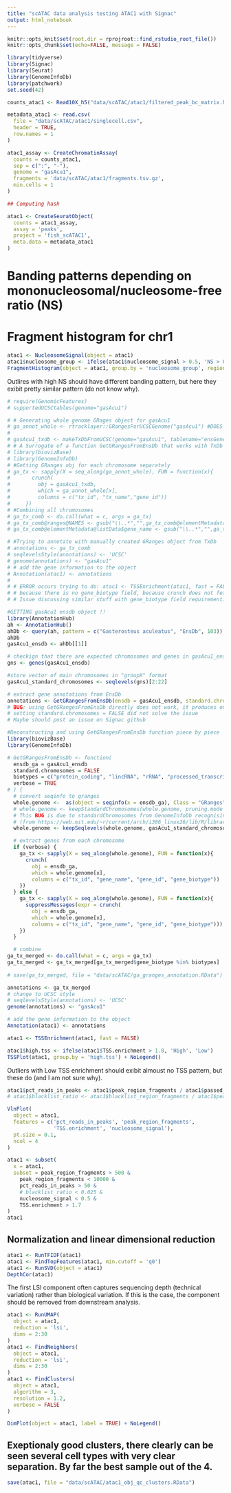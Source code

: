 ```yaml
---
title: "scATAC data analysis testing ATAC1 with Signac"
output: html_notebook
---
```


```r
knitr::opts_knit$set(root.dir = rprojroot::find_rstudio_root_file())
knitr::opts_chunk$set(echo=FALSE, message = FALSE)
```

```r
library(tidyverse)
library(Signac)
library(Seurat)
library(GenomeInfoDb)
library(patchwork)
set.seed(42)
```


```r
counts_atac1 <- Read10X_h5("data/scATAC/atac1/filtered_peak_bc_matrix.h5")
```

```r
metadata_atac1 <- read.csv(
  file = "data/scATAC/atac1/singlecell.csv",
  header = TRUE,
  row.names = 1
)

atac1_assay <- CreateChromatinAssay(
  counts = counts_atac1,
  sep = c(":", "-"),
  genome = "gasAcu1",
  fragments = 'data/scATAC/atac1/fragments.tsv.gz',
  min.cells = 1
)
```



```r
## Computing hash

atac1 <- CreateSeuratObject(
  counts = atac1_assay,
  assay = 'peaks',
  project = 'fish_scATAC1',
  meta.data = metadata_atac1
)
```

# Banding patterns depending on mononucleosomal/nucleosome-free ratio (NS) 
# Fragment histogram for chr1

```r
atac1 <- NucleosomeSignal(object = atac1)
atac1$nucleosome_group <- ifelse(atac1$nucleosome_signal > 0.5, 'NS > 0.5', 'NS < 0.5')
FragmentHistogram(object = atac1, group.by = 'nucleosome_group', region = 'groupI-1-10000000')
```
Outlires with high NS should have different banding pattern, but here they exibit pretty similar pattern (do not know why). 



```r
# require(GenomicFeatures)
# supportedUCSCtables(genome="gasAcu1")
```


```r
# # Generating whole genome GRages object for gasAcu1
# ga_annot_whole <- rtracklayer::GRangesForUCSCGenome("gasAcu1") #DOES NOT PRODUCE GENE ANNOTATION
# 
# gasAcu1_txdb <- makeTxDbFromUCSC(genome="gasAcu1", tablename="ensGene")
# # A Surrogate of a function GetGRangesFromEnsDb that works with TxDb instead of ensdb, since gasAcu1 does not have ensdb R package
# library(biovizBase)
# library(GenomeInfoDb)
# #Getting GRanges obj for each chromosome separately
# ga_tx <- sapply(X = seq_along(ga_annot_whole), FUN = function(x){
#       crunch(
#         obj = gasAcu1_txdb,
#         which = ga_annot_whole[x],
#         columns = c("tx_id", "tx_name","gene_id"))
#     })
# #Combining all chromosomes
# ga_tx_comb <- do.call(what = c, args = ga_tx)
# ga_tx_comb@ranges@NAMES <- gsub("\\..*","",ga_tx_comb@elementMetadata@listData$gene_id) #monkeypatching the NAMES field in ranges with ENSEMBL IDs without the version
# ga_tx_comb@elementMetadata@listData$gene_name <- gsub("\\..*","",ga_tx_comb@elementMetadata@listData$gene_id)
```

```r
# #Trying to annotate with manually created GRanges object from TxDb 
# annotations <- ga_tx_comb
# seqlevelsStyle(annotations) <- 'UCSC'
# genome(annotations) <- "gasAcu1"
# # add the gene information to the object
# Annotation(atac1) <- annotations
# 
# # ERROR occurs trying to do: atac1 <- TSSEnrichment(atac1, fast = FALSE)
# # because there is no gene_biotype field, because crunch does not fetch gene_biotype form TxDb object
# # Issue discussing similar stuff with gene_biotype field requirement: https://github.com/timoast/signac/issues/485https://github.com/timoast/signac/issues/485 

```


```r
#GETTING gasAcu1 ensdb object !!
library(AnnotationHub)
ah <- AnnotationHub()
ahDb <- query(ah, pattern = c("Gasterosteus aculeatus", "EnsDb", 103))
ahDb
gasAcu1_ensdb <- ahDb[[1]]
```

```r
# checkign that there are expected chromosomes and genes in gasAcu1_ensdb
gns <- genes(gasAcu1_ensdb)
```

```r
#store vector of main chromosomes in "groupX" format
gasAcu1_standard_chromosomes <- seqlevels(gns)[2:22]
```


```r
# extract gene annotations from EnsDb
annotations <- GetGRangesFromEnsDb(ensdb = gasAcu1_ensdb, standard.chromosomes = TRUE)
# BUG: using GetGRangesFromEnsDb directly does not work, it produces only MT chromosome. 
# setting standard.chromosomes = FALSE did not solve the issue
# Maybe should post an issue on Signac github
```

```r
#Deconstructing and using GetGRangesFromEnsDb function piece by piece 
library(biovizBase)
library(GenomeInfoDb)

# GetGRangesFromEnsDb <- function(
  ensdb_ga = gasAcu1_ensdb
  standard.chromosomes = FALSE
  biotypes = c("protein_coding", "lincRNA", "rRNA", "processed_transcript")
  verbose = TRUE
# ) {
  # convert seqinfo to granges
  whole.genome <-  as(object = seqinfo(x = ensdb_ga), Class = "GRanges")
  # whole.genome <- keepStandardChromosomes(whole.genome, pruning.mode = "coarse") # THis step produces the BUG leaving only MT chromosome
  # This BUG is due to standardChromosomes from GenomeInfoDb recognising only "MT" as standard 
  # (from https://web.mit.edu/~r/current/arch/i386_linux26/lib/R/library/GenomeInfoDb/html/seqlevels-wrappers.html)
  whole.genome <- keepSeqlevels(whole.genome, gasAcu1_standard_chromosomes, pruning.mode="coarse") # Leaving only predefined chormosomes.

  # extract genes from each chromosome
  if (verbose) {
    ga_tx <- sapply(X = seq_along(whole.genome), FUN = function(x){
      crunch(
        obj = ensdb_ga,
        which = whole.genome[x],
        columns = c("tx_id", "gene_name", "gene_id", "gene_biotype"))
    })
  } else {
    ga_tx <- sapply(X = seq_along(whole.genome), FUN = function(x){
      suppressMessages(expr = crunch(
        obj = ensdb_ga,
        which = whole.genome[x],
        columns = c("tx_id", "gene_name", "gene_id", "gene_biotype")))
    })
  }

  # combine
ga_tx_merged <- do.call(what = c, args = ga_tx)
ga_tx_merged <- ga_tx_merged[ga_tx_merged$gene_biotype %in% biotypes]
  
# save(ga_tx_merged, file = "data/scATAC/ga_granges_annotation.RData")
```


```r
annotations <- ga_tx_merged
# change to UCSC style 
# seqlevelsStyle(annotations) <- 'UCSC'
genome(annotations) <- "gasAcu1"

# add the gene information to the object
Annotation(atac1) <- annotations
```


```r
atac1 <- TSSEnrichment(atac1, fast = FALSE)
```

```r
atac1$high.tss <- ifelse(atac1$TSS.enrichment > 1.8, 'High', 'Low')
TSSPlot(atac1, group.by = 'high.tss') + NoLegend()
```
Outliers with Low TSS enrichment should exibit almoust no TSS pattern, but these do (and I am not sure why).



```r
atac1$pct_reads_in_peaks <- atac1$peak_region_fragments / atac1$passed_filters * 100
# atac1$blacklist_ratio <- atac1$blacklist_region_fragments / atac1$peak_region_fragments

VlnPlot(
  object = atac1,
  features = c('pct_reads_in_peaks', 'peak_region_fragments',
               'TSS.enrichment', 'nucleosome_signal'),
  pt.size = 0.1,
  ncol = 4
)
```

```r
atac1 <- subset(
  x = atac1,
  subset = peak_region_fragments > 500 &
    peak_region_fragments < 10000 &
    pct_reads_in_peaks > 50 &
    # blacklist_ratio < 0.025 &
    nucleosome_signal < 0.5 &
    TSS.enrichment > 1.7
)
atac1
```
## Normalization and linear dimensional reduction

```r
atac1 <- RunTFIDF(atac1)
atac1 <- FindTopFeatures(atac1, min.cutoff = 'q0')
atac1 <- RunSVD(object = atac1)
DepthCor(atac1)
```
The first LSI component often captures sequencing depth (technical variation) rather than biological variation. If this is the case, the component should be removed from downstream analysis.  


```r
atac1 <- RunUMAP(
  object = atac1,
  reduction = 'lsi',
  dims = 2:30
)
atac1 <- FindNeighbors(
  object = atac1,
  reduction = 'lsi',
  dims = 2:30
)
atac1 <- FindClusters(
  object = atac1,
  algorithm = 3,
  resolution = 1.2,
  verbose = FALSE
)

DimPlot(object = atac1, label = TRUE) + NoLegend()
```
## Exeptionaly good clusters, there clearly can be seen several cell types with very clear separation. By far the best sample out of the 4.


```r
save(atac1, file = "data/scATAC/atac1_obj_qc_clusters.RData")
```
